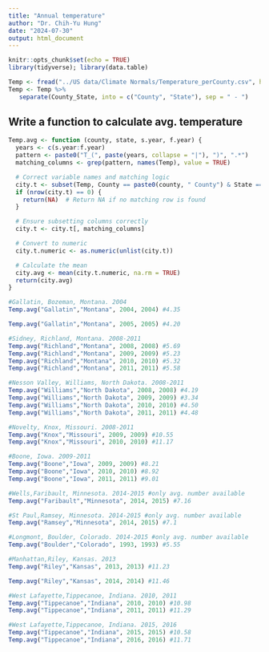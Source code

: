 ```yaml
---
title: "Annual temperature"
author: "Dr. Chih-Yu Hung"
date: "2024-07-30"
output: html_document
---
```


```r
knitr::opts_chunk$set(echo = TRUE)
library(tidyverse); library(data.table)

Temp <- fread("../US data/Climate Normals/Temperature_perCounty.csv", header = TRUE)
Temp <- Temp %>%
   separate(County_State, into = c("County", "State"), sep = " - ")

```

## Write a function to calculate avg. temperature

```r
Temp.avg <- function (county, state, s.year, f.year) {
  years <- c(s.year:f.year) 
  pattern <- paste0("T_(", paste(years, collapse = "|"), ")", ".*")
  matching_columns <- grep(pattern, names(Temp), value = TRUE)

  # Correct variable names and matching logic
  city.t <- subset(Temp, County == paste0(county, " County") & State == state)
  if (nrow(city.t) == 0) {
    return(NA)  # Return NA if no matching row is found
  }

  # Ensure subsetting columns correctly
  city.t <- city.t[, matching_columns]

  # Convert to numeric
  city.t.numeric <- as.numeric(unlist(city.t))

  # Calculate the mean
  city.avg <- mean(city.t.numeric, na.rm = TRUE)
  return(city.avg)
}

```


```r
#Gallatin, Bozeman, Montana. 2004
Temp.avg("Gallatin","Montana", 2004, 2004) #4.35

Temp.avg("Gallatin","Montana", 2005, 2005) #4.20
```

```r
#Sidney, Richland, Montana. 2008-2011
Temp.avg("Richland","Montana", 2008, 2008) #5.69
Temp.avg("Richland","Montana", 2009, 2009) #5.23
Temp.avg("Richland","Montana", 2010, 2010) #5.32
Temp.avg("Richland","Montana", 2011, 2011) #5.58
```

```r
#Nesson Valley, Williams, North Dakota. 2008-2011
Temp.avg("Williams","North Dakota", 2008, 2008) #4.19
Temp.avg("Williams","North Dakota", 2009, 2009) #3.34
Temp.avg("Williams","North Dakota", 2010, 2010) #4.50
Temp.avg("Williams","North Dakota", 2011, 2011) #4.48
```
```r
#Novelty, Knox, Missouri. 2008-2011
Temp.avg("Knox","Missouri", 2009, 2009) #10.55
Temp.avg("Knox","Missouri", 2010, 2010) #11.17
```

```r
#Boone, Iowa. 2009-2011
Temp.avg("Boone","Iowa", 2009, 2009) #8.21
Temp.avg("Boone","Iowa", 2010, 2010) #8.92
Temp.avg("Boone","Iowa", 2011, 2011) #9.01

```

```r
#Wells,Faribault, Minnesota. 2014-2015 #only avg. number available
Temp.avg("Faribault","Minnesota", 2014, 2015) #7.16
```

```r
#St Paul,Ramsey, Minnesota. 2014-2015 #only avg. number available
Temp.avg("Ramsey","Minnesota", 2014, 2015) #7.1
```

```r
#Longmont, Boulder, Colorado. 2014-2015 #only avg. number available
Temp.avg("Boulder","Colorado", 1993, 1993) #5.55
```



```r
#Manhattan,Riley, Kansas. 2013
Temp.avg("Riley","Kansas", 2013, 2013) #11.23

Temp.avg("Riley","Kansas", 2014, 2014) #11.46
```



```r
#West Lafayette,Tippecanoe, Indiana. 2010, 2011
Temp.avg("Tippecanoe","Indiana", 2010, 2010) #10.98
Temp.avg("Tippecanoe","Indiana", 2011, 2011) #11.29

```

```r
#West Lafayette,Tippecanoe, Indiana. 2015, 2016
Temp.avg("Tippecanoe","Indiana", 2015, 2015) #10.58
Temp.avg("Tippecanoe","Indiana", 2016, 2016) #11.71

```